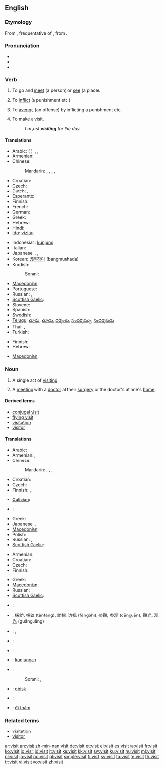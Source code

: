 {{also|visít}}
==English==

{{rank|immediately|trees|filled|637|visit|follow|chance|happened}}

===Etymology===
From {{etyl|la|en}} {{term|visito|vīsitō|lang=la}}, frequentative of {{term|viso|vīsō|behold, survey|lang=la}}, from {{term|video|videō|see|lang=la}}.

===Pronunciation===
* {{IPA|/ˈvɪzɪt/}}
* {{audio|en-us-visit.ogg|Audio (US)}}
* {{rhymes|ɪzɪt}}

===Verb===
{{en-verb}}

# {{transitive}} To go and [[meet]] (a person) or [[see]] (a place).
# {{transitive}} To [[inflict]] (a punishment etc.)
# {{transitive}} To [[avenge]] (an offense) by inflicting a punishment etc.
# {{intransitive}} To make a visit.
#: ''I'm just '''visiting''' for the day.''

====Translations====
{{trans-top|to go and meet or see}}
* Arabic: {{t-|ar|زار|tr=zaara}} ({{qualifier|present tense}} {{t|ar|يزير|tr=yaziir}}),  {{t|ar|اعتمر|tr=i`tamara}},  {{t|ar|وفد|tr=wafada}},  {{t|ar|التم|alt=الْتم|tr=iltamma}}
* Armenian: {{t+|hy|այցելել|tr=ayc'elel}}
* Chinese:
*: Mandarin: {{t-|cmn|訪問|sc=Hani}},  {{t-|cmn|访问|tr=fǎngwèn|sc=Hani}},  {{t|cmn|看望|tr=kànwàng|sc=Hani}},  {{t-|cmn|參觀|sc=Hani}},  {{t-|cmn|参观|tr=cānguān|sc=Hani}}
* Croatian: {{t-|hr|posjetiti|alt=pòsjetiti}}
* Czech: {{t-|cs|navštívit}}
* Dutch: {{t+|nl|bezoeken}}, {{t-|nl|opzoeken}}
* Esperanto: {{t-|eo|viziti|xs=Esperanto}}
* Finnish: {{t+|fi|käydä}}
* French: {{t+|fr|visiter}}
* German: {{t+|de|besuchen}}
* Greek: {{t+|el|επισκέπτομαι|tr=episképtome}}
* Hebrew: {{t-|he|ביקר|tr=bikér}}
* Hindi: {{t-|hi|पधारना|xs=Hindi}}
* [[Ido]]: [[vizitar]]
{{trans-mid}}
* Indonesian: [[kunjung]]
* Italian: {{t+|it|visitare}}
* Japanese: {{t|ja|訪れる|tr=おとずれる, otozureru}},  {{t|ja|訪ねる|tr=たずねる, tazuneru}},  {{t+|ja|訪問|alt=訪問する|tr=ほうもんする, hōmon-surú}}
* Korean: [[방문하다]] (bangmunhada)
* Kurdish:
*: Sorani: {{t|ku|میوانی|tr=meewAni|sc=ku-Arab}}
* [[Macedonian]]: {{t|mk|посетува|tr=posétuva}}
* Portuguese: {{t+|pt|visitar}}
* Russian: {{t+|ru|посещать|tr=poseščát’}} {{impf}},  {{t|ru|посетить|tr=posetít’}} {{pf}}
* [[Scottish Gaelic]]: {{t-|gd|tadhail|xs=Scottish Gaelic}}
* Slovene: {{t+|sl|obiskati}}
* Spanish: {{t-|es|visitar}}
* Swedish: {{t+|sv|besöka}}
* [[Telugu]]: [[చూడు]], [[చూచు]], [[దర్శించు]], [[సందర్శిమ్చు]], [[సందర్శకుడు]]
* Thai: {{t+|th|หา}}, {{t+|th|เยี่ยม}}
* Turkish: {{t|tr|ziyaret etmek}}
{{trans-bottom}}

{{trans-see|to inflict|inflict}}

{{trans-see|to avenge|avenge}}

{{trans-top|to make a visit}}
* Finnish: {{t+|fi|vierailla}}
* Hebrew: {{t-|he|ביקר|tr=bikér}}
{{trans-mid}}
* [[Macedonian]]: {{t|mk|посетува|tr=posétuva}}
{{trans-bottom}}

===Noun===
{{en-noun}}

# A single act of [[visit#Verb|visiting]].
# {{context|medicine|insurance}} A [[meeting]] with a [[doctor]] at their [[surgery]] or the doctor's at one's [[home]].

====Derived terms====
* [[conjugal visit]]
* [[flying visit]]
* [[visitation]]
* [[visitor]]

====Translations====
{{trans-top|single act of visiting}}
* Arabic: {{t|ar|زيارة|f|tr=ziyaara}}
* Armenian: {{t-|hy|այց|tr=ayc'}}, {{t-|hy|այցելություն|tr=ayc'elut'yun}}
* Chinese:
*: Mandarin: {{t-|cmn|訪問|sc=Hani}},  {{t-|cmn|访问|tr=fǎngwèn|sc=Hani}},  {{t|cmn|往訪|sc=Hani}},  {{t|cmn|往访|tr=wǎngfǎng|sc=Hani}}
* Croatian: {{t-|hr|posjet|m|alt=pȍsjet}}
* Czech: {{t-|cs|návštěva|f}}
* Finnish: {{t-|fi|käynti}}, {{t+|fi|vierailu}}
{{trans-mid}}
* [[Galician]]: {{t-|gl|viaxe|f|xs=Galician}}
* {{ttbc|German}}: {{t+|de|Besuch|m}}
* Greek: {{t+|el|επίσκεψη|f|tr=epískepsi}}
* Japanese: {{t+|ja|訪問|tr=hōmon}},  {{t|ja|往訪|tr=ōhō}}
* [[Macedonian]]: {{t|mk|посета|f|tr=póseta}}
* Polish: {{t+|pl|wizyta|f}}
* Russian: {{t+|ru|визит|m|tr=vizít}},  {{t+|ru|посещение|n|tr=poseščénije}}
* [[Scottish Gaelic]]: {{t-|gd|tadhal|m|xs=Scottish Gaelic}}
{{trans-bottom}}

{{trans-top|meeting with a doctor}}
* Armenian: {{t-|hy|այց|tr=ayc'}}
* Croatian: {{t-|hr|posjet|m|alt=pȍsjet}}
* Czech: {{t-|cs|návštěva|f}}
* Finnish: {{t-|fi|käynti}}
{{trans-mid}}
* Greek: {{t+|el|επίσκεψη|f|tr=epískepsi}}
* [[Macedonian]]: {{t|mk|посета|f|tr=póseta}}
* Russian: {{t+|ru|визит|m|tr=vizít}}
* [[Scottish Gaelic]]: {{t-|gd|tadhal|m|xs=Scottish Gaelic}}
{{trans-bottom}}

{{checktrans-top}}
* {{ttbc|Azeri}}: {{t|az|görüş|xs=Azeri}}
* {{ttbc|Chinese}}: [[探訪]], [[探访]] (tànfǎng); [[訪視]], [[访视]] (fǎngshì); [[參觀]], [[参观]] (cānguān); [[觀光]], [[观光]] (guānguāng)
* {{ttbc|Dutch}}: {{t+|nl|bezoek|n}}, {{t+|nl|visite|f}}
* {{ttbc|French}}: {{t+|fr|visite|f}}
* {{ttbc|Hebrew}}: {{t|he|סיור|tr=si'ûr}}
{{trans-mid}}
* {{ttbc|Indonesian}}: [[kunjung|kunjungan]]
* {{ttbc|Kurdish}}:
*: Sorani: {{t|ku|میوانداری|tr=meewAndAree|sc=ku-Arab}}, {{t|ku|سه‌ردان|tr=sardAn|sc=ku-Arab}}
* {{ttbc|Slovene}}: [[obisk]] {{m}}
* {{ttbc|Spanish}}: {{t+|es|visita|f}}
* {{ttbc|Vietnamese}}: [[đi thăm]]
{{trans-bottom}}

===Related terms===
* [[visitation]]
* [[visitor]]

[[ar:visit]]
[[an:visit]]
[[zh-min-nan:visit]]
[[de:visit]]
[[et:visit]]
[[el:visit]]
[[es:visit]]
[[fa:visit]]
[[fr:visit]]
[[ko:visit]]
[[io:visit]]
[[id:visit]]
[[it:visit]]
[[kn:visit]]
[[kk:visit]]
[[sw:visit]]
[[ku:visit]]
[[hu:visit]]
[[ml:visit]]
[[nl:visit]]
[[ja:visit]]
[[no:visit]]
[[pl:visit]]
[[simple:visit]]
[[fi:visit]]
[[sv:visit]]
[[ta:visit]]
[[te:visit]]
[[th:visit]]
[[tr:visit]]
[[vi:visit]]
[[vo:visit]]
[[zh:visit]]
